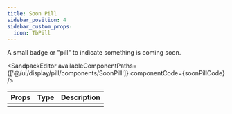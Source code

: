 ---
title: Soon Pill
sidebar_position: 4
sidebar_custom_props:
  icon: TbPill
---


A small badge or "pill" to indicate something is coming soon. 

<Tabs>

<TabItem value="usage" label="Usage" default>

<SandpackEditor
  availableComponentPaths={['@/ui/display/pill/components/SoonPill']}
  componentCode={soonPillCode} 
/>

</TabItem>

<TabItem value="props" label="Props">

<table>
  <thead>
    <tr>
      <th>Props</th>
      <th>Type</th>
      <th>Description</th>
    </tr>
  </thead>

  <tbody>
    <tr>
      <td></td>
      <td></td>
      <td></td>
    </tr>

  </tbody>
  </table>

</TabItem>
</Tabs>

